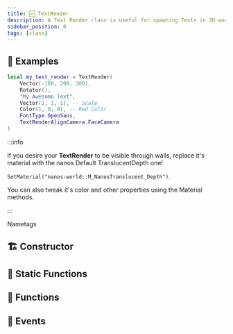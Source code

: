 ```yaml
---
title: 🆒 TextRender
description: A Text Render class is useful for spawning Texts in 3D world, you can even attach it to other entities
sidebar_position: 0
tags: [class]
---
```


<HeaderDeclaration type="Class" name="TextRender" image="/img/docs/text-render.webp" />


## 🎒 Examples

```lua
local my_text_render = TextRender(
    Vector(-100, 200, 300),
    Rotator(),
    "My Awesome Text",
    Vector(1, 1, 1), -- Scale
    Color(1, 0, 0), -- Red Color
    FontType.OpenSans,
    TextRenderAlignCamera.FaceCamera
)
```

:::info

If you desire your **TextRender** to be visible through walls, replace it's material with the nanos Default TranslucentDepth one!

`SetMaterial("nanos-world::M_NanosTranslucent_Depth")`.

You can also tweak it's color and other properties using the Material methods.

:::

<ReferenceLink href="getting-started/tutorials-and-examples/name-tags">Nametags</ReferenceLink>


## 🏗️ Constructor

<ConstructorDeclaration type="Class" name="TextRender" />


## 🗿 Static Functions

<StaticFunctionsDeclaration type="Class" name="TextRender" />


## 🦠 Functions

<FunctionsDeclaration type="Class" name="TextRender" />


## 🚀 Events

<EventsDeclaration type="Class" name="TextRender" />
